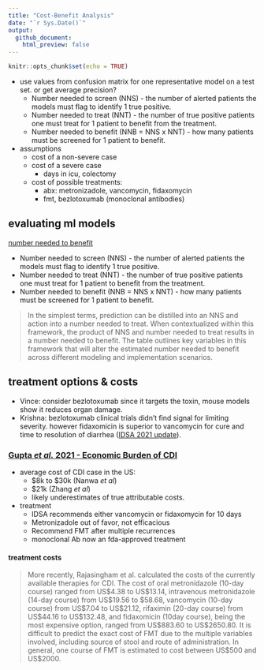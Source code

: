 ```yaml
---
title: "Cost-Benefit Analysis"
date: "`r Sys.Date()`"
output: 
  github_document:
    html_preview: false
---
```


```r
knitr::opts_chunk$set(echo = TRUE)
```

- use values from confusion matrix for one representative model on a test set. or get average precision?
  - Number needed to screen (NNS) - the number of alerted patients the models must flag to identify 1 true positive. 
  - Number needed to treat (NNT) - the number of true positive patients one must treat for 1 patient to benefit from the treatment.
  - Number needed to benefit (NNB = NNS x NNT) - how many patients must be screened for 1 patient to benefit.
- assumptions
  - cost of a non-severe case
  - cost of a severe case
    - days in icu, colectomy
  - cost of possible treatments:
    - abx: metronizadole, vancomycin, fidaxomycin
    - fmt, bezlotoxumab (monoclonal antibodies) 
  
## evaluating ml models

[number needed to benefit](https://academic.oup.com/jamia/article-abstract/26/12/1655/5516459)

- Number needed to screen (NNS) - the number of alerted patients the models must flag to identify 1 true positive. 
- Number needed to treat (NNT) - the number of true positive patients one must treat for 1 patient to benefit from the treatment.
- Number needed to benefit (NNB = NNS x NNT) - how many patients must be screened for 1 patient to benefit.

> In the simplest terms, prediction can be distilled into an NNS and action into a number needed to treat. When contextualized within this framework, the product of NNS and number needed to treat results in a number needed to benefit. The table outlines key variables in this framework that will alter the estimated number needed to benefit across different modeling and implementation scenarios.
  
## treatment options & costs

- Vince: consider bezlotoxumab since it targets the toxin, mouse models show it reduces organ damage.
- Krishna: bezlotoxumab clinical trials didn't find signal for limiting severity. however fidaxomicin is superior to vancomycin for cure and time to resolution of diarrhea ([IDSA 2021 update](https://doi.org/10.1093/cid/ciab549)).

### [Gupta _et al._ 2021 - Economic Burden of CDI](https://journals.sagepub.com/doi/10.1177/17562848211018654)

- average cost of CDI case in the US: 
  - \$8k to \$30k (Nanwa _et al_)
  - \$21k (Zhang _et al_)
  - likely underestimates of true attributable costs.
- treatment   
  - IDSA recommends either vancomycin or fidaxomycin for 10 days
  - Metronizadole out of favor, not efficacious
  - Recommend FMT after multiple recurrences
  - monoclonal Ab now an fda-approved treatment

#### treatment costs

> More recently, Rajasingham et al. calculated the costs of the currently
> available therapies for CDI.
> The cost of oral metronidazole (10-day course) ranged from US$4.38 to
> US$13.14, intravenous metronidazole (14-day course) from US$19.56 to $58.68,
> vancomycin (10-day course) from US$7.04 to US$21.12, rifaximin (20-day course)
> from US$44.16 to US$132.48, and fidaxomicin (10day course), being the most
> expensive option, ranged from US$883.60 to US$2650.80. It is difficult to
> predict the exact cost of FMT due to the multiple variables involved, including
> source of stool and route of administration. In general, one course of FMT is
> estimated to cost between US$500 and US$2000.


